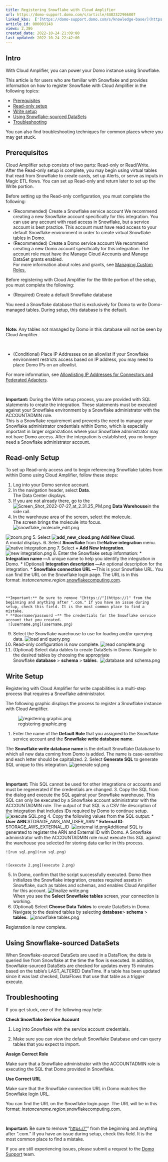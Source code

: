 ```yaml
---
title: Registering Snowflake with Cloud Amplifier
url: https://domo-support.domo.com/s/article/4402322966807
linked_kbs:  ['[https://domo-support.domo.com/s/knowledge-base/](https://domo-support.domo.com/s/knowledge-base/)', '[https://domo-support.domo.com/s/](https://domo-support.domo.com/s/)', '[https://domo-support.domo.com/s/topic/0TO5w000000ZammGAC](https://domo-support.domo.com/s/topic/0TO5w000000ZammGAC)', '[https://domo-support.domo.com/s/topic/0TO5w000000ZanzGAC](https://domo-support.domo.com/s/topic/0TO5w000000ZanzGAC)', '[https://domo-support.domo.com/s/article/360043438973](https://domo-support.domo.com/s/article/360043438973)', '[https://domo-support.domo.com/s/article/360043630093](https://domo-support.domo.com/s/article/360043630093)', '[https://domo-support.domo.com/s/article/4402322966807](https://domo-support.domo.com/s/article/4402322966807)', '[https://domo-support.domo.com/s/topic/0TO5w000000ZanzGAC/other-connection-methods](https://domo-support.domo.com/s/topic/0TO5w000000ZanzGAC/other-connection-methods)', '[https://domo-support.domo.com/s/article/360043429933](https://domo-support.domo.com/s/article/360043429933)', '[https://domo-support.domo.com/s/article/360043429953](https://domo-support.domo.com/s/article/360043429953)', '[https://domo-support.domo.com/s/article/360042925494](https://domo-support.domo.com/s/article/360042925494)', '[https://domo-support.domo.com/s/article/360043429913](https://domo-support.domo.com/s/article/360043429913)', '[https://domo-support.domo.com/s/article/4408174643607](https://domo-support.domo.com/s/article/4408174643607)', '[https://domo-support.domo.com/s/login/](https://domo-support.domo.com/s/login/)']
article_id: 000003148
views: 2,386
created_date: 2022-10-24 21:09:00
last updated: 2022-10-24 22:42:00
---
```




Intro
-----


With Cloud Amplifier, you can power your Domo instance using Snowflake.  
  
This article is for users who are familiar with Snowflake and provides information on how to register Snowflake with Cloud Amplifier in the following topics:


* [Prerequisites](#pre-reqs)
* [Read-only setup](#read_only)
* [Write setup](#write_integration)
* [Using Snowflake-sourced DataSets](#snowflake)
* [Troubleshooting](#troubleshooting)


You can also find troubleshooting techniques for common places where you may get stuck.


Prerequisites
-------------


Cloud Amplifier setup consists of two parts: Read-only or Read/Write.  
After the Read-only setup is complete, you may begin using virtual tables that read from Snowflake to create cards, set up Alerts, or serve as inputs in Magic ETL flows. You can set up Read-only and return later to set up the Write portion.  
  
Before setting up the Read-only configuration, you must complete the following:


* (Recommended) ​Create a Snowflake service account
 We recommend creating a new Snowflake account specifically for this integration. You can use any account with read access in Snowflake, but a service account is best practice. This account must have read access to your default Snowflake environment in order to create virtual Snowflake tables in Domo.
* (Recommended) Create a Domo service account
 We recommend creating a new Domo account specifically for this integration. The account role must have the Manage Cloud Accounts and Manage DataSet grants enabled.  
 For more information about roles and grants, see [Managing Custom Roles.](/s/article/360043438973)


Before registering with Cloud Amplifier for the Write portion of the setup, you must complete the following:

* (Required) Create a default Snowflake database 

 You need a Snowflake database that is exclusively for Domo to write Domo-managed tables. During setup, this database is the default.




 

**Note:** Any tables not managed by Domo in this database will not be seen by Cloud Amplifier.


 

* (Conditional) Place IP Addresses on an allowlist
 If your Snowflake environment restricts access based on IP address, you may need to place Domo IPs on an allowlist.


For more information, see [Allowlisting IP Addresses for Connectors and Federated Adapters](/s/article/360043630093).




 

**Important:** During the Write setup process, you are provided with SQL statements to create the integration. These statements must be executed against your Snowflake environment by a Snowflake administrator with the ACCOUNTADMIN role.  
 This is a Snowflake requirement and prevents the need to manage your Snowflake administrator credentials within Domo, which is especially important in larger organizations where your Snowflake administrator may not have Domo access. After the integration is established, you no longer need a Snowflake administrator account.


Read-only Setup
---------------


To set up Read-only access and to begin referencing Snowflake tables from within Domo using Cloud Amplifier, follow these steps:


1. Log into your Domo service account.
2. In the navigation header, select **Data**.  
 The Data Center displays.
3. If you are not already there, go to the  ![Screen_Shot_2022-07-27_at_2.31.25_PM.png](Screen_Shot_2022-07-27_at_2.31.25_PM.png) **Data Warehouse**in the side rail.
4. In the warehouse area of the screen, select the molecule.  
 The screen brings the molecule into focus. 
 ![snowflake_molecule_edit.png](snowflake_molecule_edit.png)


![zoom.png](zoom.png)
5. Select **![add_new_cloud.png](add_new_cloud.png) Add New Cloud**.  
 A modal displays.
6. Select **Snowflake** from the**Native integration** menu.
 ![native integration.png](native integration.png)
7. Select **+ Add New Integration**.
 ![new integration.png](new integration.png)
8. Enter the Snowflake setup information:
	* **Integration name —**A unique name to help you identify the integration in Domo.
	* (Optional) **Integration description —**An optional description for the integration.
	* **Snowflake connection URL —**This is your Snowflake URL. You can find the URL on the Snowflake login page. The URL is in this format: *instancename.region*.[snowflakecomputing.com](http://snowflakecomputing.com).
	 
	
	 
	
	**Important:** Be sure to remove "[https://"](https://)" from the beginning and anything after ".com." If you have an issue during setup, check this field. It is the most common place to find a mistake.
	* **Username/password —** The credentials for the Snowflake service account that you created.
	 ![username.png](username.png)
9. Select the Snowflake warehouse to use for loading and/or querying data.
 ![load and query.png](load and query.png)
10. Read-only configuration is now complete.
 ![read complete.png](read complete.png)
11. (Optional) Select data dables to create DataSets in Domo. Navigate to the desired tables by choosing the appropriate Snowflake **database** > **schema** > **tables**. 
 ![database and schema.png](database and schema.png)


Write Setup
-----------


Registering with Cloud Amplifier for write capabilities is a multi-step process that requires a Snowflake administrator.


The following graphic displays the process to register a Snowflake instance with Cloud Amplifier. 


![registering graphic.png](registering graphic.png)


1. Enter the name of the **Default Role** that you assigned to the Snowflake service account and the **Snowflake write database name**.

 The **Snowflake write database name** is the default Snowflake Database to which all new data coming from Domo is added. The name is case-sensitive and each letter should be capitalized.
2. Select **Generate SQL** to generate SQL unique to this integration.
 ![generate sql.png](generate sql.png)




 

**Important:** This SQL cannot be used for other integrations or accounts and must be regenerated if the credentials are changed.
3. Copy the SQL from the dialog and execute the SQL against your Snowflake warehouse. This SQL can only be executed by a Snowflake account administrator with the ACCOUNTADMIN role. The output of that SQL is a CSV file description of the integration that includes IDs required by Domo to continue setup. 
 ![execute SQL.png](execute SQL.png)
4. Copy the following values from the SQL output:
	* **User ARN**:STORAGE\_AWS\_IAM\_USER\_ARN
	* **External ID**: STORAGE\_AWS\_EXTERNAL\_ID 
	 ![external id.png](external id.png)Additional SQL is generated to register the ARN and External ID with Domo. A Snowflake administrator with the ACCOUNTADMIN role must execute this SQL against the warehouse you selected for storing data earlier in this process. 
	
	
	![run sql.png](run sql.png)
	
	
	![execute 2.png](execute 2.png)
5. In Domo, confirm that the script successfully executed. Domo then initializes the Snowflake integration, creates required assets in Snowflake, such as tables and schemas, and enables Cloud Amplifier for this account.
 ![finalize write.png](finalize write.png)  
 When you see the **Select Snowflake tables** screen, your connection is working.
6. (Optional) Select **Choose Data Tables** to create DataSets in Domo. Navigate to the desired tables by selecting **database**> **s****chema** > **t****ables**. 
 ![snowflake tables.png](snowflake tables.png)


Registration is now complete.

Using Snowflake-sourced DataSets
--------------------------------


When Snowflake-sourced DataSets are used in a DataFlow, the data is queried live from Snowflake at the time the flow is executed. In addition, Snowflake-sourced DataSets are checked for updates every 15 minutes based on the table's LAST\_ALTERED DateTime. If a table has been updated since it was last checked, DataFlows that use that table as a trigger execute.


Troubleshooting
---------------


If you get stuck, one of the following may help:


**Check Snowflake Service Account**


1. Log into Snowflake with the service account credentials.


2. Make sure you can view the default Snowflake Database and can query tables that you expect to import.


**Assign Correct Role**


Make sure that a Snowflake administrator with the ACCOUNTADMIN role is executing the SQL that Domo provided in Snowflake.


**Use Correct URL**


Make sure that the Snowflake connection URL in Domo matches the Snowflake login URL.


You can find the URL on the Snowflake login page. The URL will be in this format: *instancename.region.*snowflakecomputing.com.




 

**Important:** Be sure to remove "[https://"](https://)" from the beginning and anything after ".com." If you have an issue during setup, check this field. It is the most common place to find a mistake.



If you are still experiencing issues, please submit a request to the [Domo Support](https://domo-support.domo.com) team.


 